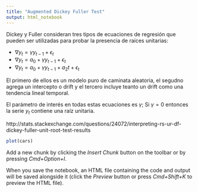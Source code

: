 ```yaml
---
title: "Augmented Dickey Fuller Test"
output: html_notebook
---
```


Dickey y Fuller consideran tres tipos de ecuaciones de regresión que pueden ser utilizadas para probar la presencia de raíces unitarias:

* $\nabla y_t = \gamma y_{t-1} + \epsilon_t$
* $\nabla y_t = a_0 +  \gamma y_{t-1} + \epsilon_t$
* $\nabla y_t = a_0 +  \gamma y_{t-1} + a_2t + \epsilon_t$

El primero de ellos es un modelo puro de caminata aleatoria, el segudno agrega un intercepto o drift y el tercero incluye teanto un drift como una tendencia lineal temporal.

El parámetro de interés en todas estas ecuaciones es $\gamma$; Si $\gamma=0$ entonces la serie $y_t$ contiene una raíz unitaria. 

http://stats.stackexchange.com/questions/24072/interpreting-rs-ur-df-dickey-fuller-unit-root-test-results


```r
plot(cars)
```

Add a new chunk by clicking the *Insert Chunk* button on the toolbar or by pressing *Cmd+Option+I*.

When you save the notebook, an HTML file containing the code and output will be saved alongside it (click the *Preview* button or press *Cmd+Shift+K* to preview the HTML file).
